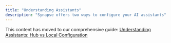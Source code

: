 ```yaml
---
title: "Understanding Assistants"
description: "Synapse offers two ways to configure your AI assistants"
---
```


This content has moved to our comprehensive guide: [Understanding Assistants: Hub vs Local Configuration](/guides/understanding-assistants)